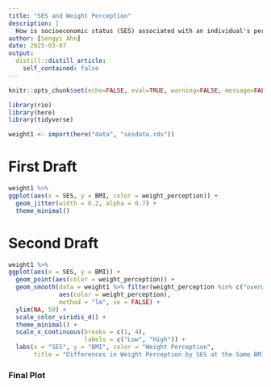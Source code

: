 ```yaml
---
title: "SES and Weight Perception"
description: |
  How is socioeconomic status (SES) associated with an individual's perceptions of their own weight?
author: [Songyi Ahn]
date: 2025-03-07
output:
  distill::distill_article:
    self_contained: false
---
```


```r
knitr::opts_chunk$set(echo=FALSE, eval=TRUE, warning=FALSE, message=FALSE)
```

```r
library(rio)
library(here)
library(tidyverse)
```

```r
weight1 <- import(here("data", "sesdata.rds"))
```

# First Draft
```r
weight1 %>%
ggplot(aes(x = SES, y = BMI, color = weight_perception)) +
  geom_jitter(width = 0.2, alpha = 0.7) +
  theme_minimal()
```

# Second Draft
```r
weight1 %>%
ggplot(aes(x = SES, y = BMI)) +
  geom_point(aes(color = weight_perception)) +  
  geom_smooth(data = weight1 %>% filter(weight_perception %in% c("overweight", "right weight")),
              aes(color = weight_perception),
              method = "lm", se = FALSE) +
  ylim(NA, 50) +
  scale_color_viridis_d() +
  theme_minimal() +
  scale_x_continuous(breaks = c(1, 4),
                     labels = c("Low", "High")) +
  labs(x = "SES", y = "BMI", color = "Weight Perception",
       title = "Differences in Weight Perception by SES at the Same BMI")
```

### Final Plot
```r

```


